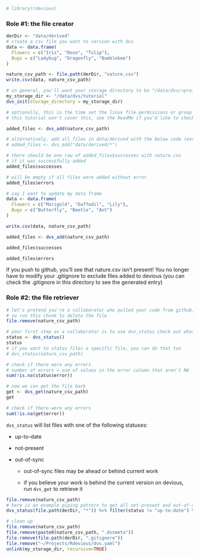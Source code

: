 ```r
# library(rdevious)
```

### Role #1: the file creator

```r
derDir <- "data/derived"
# create a csv file you want to version with dvs
data <- data.frame(
  Flowers = c("Iris", "Rose", "Tulip"),
  Bugs = c("Ladybug", "Dragonfly", "Bumblebee")
)

nature_csv_path <- file.path(derDir, "nature.csv")
write.csv(data, nature_csv_path)
```

```r
# in general, you'll want your storage directory to be "/data/dvs/<project_name>"
my_storage_dir <- "/data/dvs/tutorial"
dvs_init(storage_directory = my_storage_dir)

# optionally, this is the time set the linux file permissions or group if you'd
# this tutorial won't cover this, see the ReadMe if you'd like to check this
```

```r
added_files <- dvs_add(nature_csv_path)

# alternatively, add all files in data/derived with the below code (excludes .gitignore)
# added_files <- dvs_add("data/derived/*") 
```

```r
# there should be one row of added_files$successes with nature.csv 
# if it was successfully added
added_files$successes
```

```r
# will be empty if all files were added without error
added_files$errors
```

```r
# say I want to update my data frame
data <- data.frame(
  Flowers = c("Marigold", "Daffodil", "Lily"),
  Bugs = c("Butterfly", "Beetle", "Ant")
)

write.csv(data, nature_csv_path)
```

```r
added_files <- dvs_add(nature_csv_path)
```

```r
added_files$successes
```

```r
added_files$errors
```

If you push to github, you'll see that nature.csv isn't present! You no longer have to modify your .gitignore to exclude files added to devious (you can check the .gitignore in this directory to see the generated entry)

### Role #2: the file retriever

```r
# let's pretend you're a collaborator who pulled your code from github, in which case, nature.csv isn't present, 
# so run this chunk to delete the file
file.remove(nature_csv_path)
```

```r
# your first step as a collaborator is to use dvs_status check out what files have been versioned with devious
status <- dvs_status()
status
# if you want to status files a specific file, you can do that too
# dvs_status(nature_csv_path)
```

```r
# check if there were any errors
# number of errors = sum of values in the error column that aren't NA
sum(!is.na(status$error))
```
```r
# now we can get the file back
get <- dvs_get(nature_csv_path)
get
```
```r
# check if there were any errors
sum(!is.na(get$error))
```


`dvs_status` will list files with one of the following statuses:

-   up-to-date

-   not-present

-   out-of-sync

    -   out-of-sync files may be ahead or behind current work

    -   if you believe your work is behind the current version on devious, run `dvs_get` to retrieve it

```r
file.remove(nature_csv_path)
# here is an example piping pattern to get all not-present and out-of-sync files from data/derived
dvs_status(file.path(derDir, "*")) %>% filter(status != "up-to-date") %>% pull(relative_path) %>% dvs_get()
```

```r
# clean up
file.remove(nature_csv_path)
file.remove(paste0(nature_csv_path, ".dvsmeta"))
file.remove(file.path(derDir, ".gitignore"))
file.remove("~/Projects/Rdevious/dvs.yaml")
unlink(my_storage_dir, recursive=TRUE)
```
